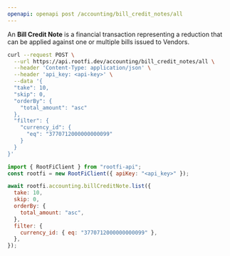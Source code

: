 ```yaml
---
openapi: openapi post /accounting/bill_credit_notes/all
---
```


An **Bill Credit Note** is a financial transaction representing a reduction that can be applied against one or multiple bills issued to Vendors.

<RequestExample>

```bash cURL
curl --request POST \
  --url https://api.rootfi.dev/accounting/bill_credit_notes/all \
  --header 'Content-Type: application/json' \
  --header 'api_key: <api-key>' \
  --data '{
  "take": 10,
  "skip": 0,
  "orderBy": {
    "total_amount": "asc"
  },
  "filter": {
    "currency_id": {
      "eq": "3770712000000000099"
    }
  }
}'
```

```javascript NodeJS
import { RootFiClient } from "rootfi-api";
const rootfi = new RootFiClient({ apiKey: "<api_key>" });

await rootfi.accounting.billCreditNote.list({
  take: 10,
  skip: 0,
  orderBy: {
    total_amount: "asc",
  },
  filter: {
    currency_id: { eq: "3770712000000000099" },
  },
});
```

</RequestExample>
